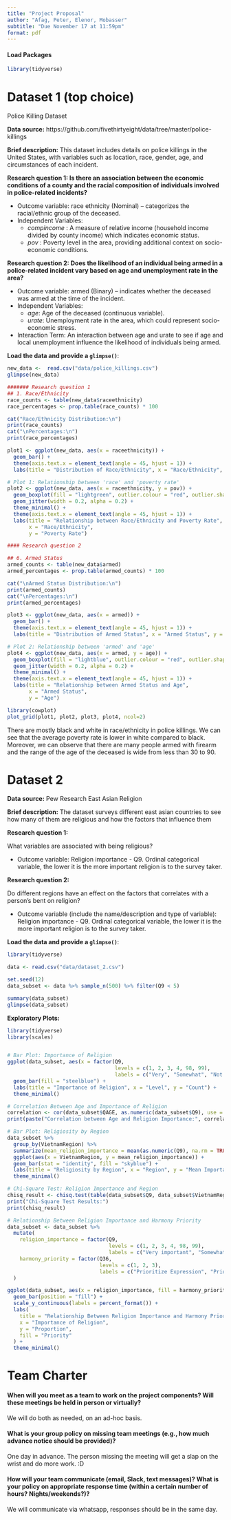 ---
title: "Project Proposal"
author: "Afag, Peter, Elenor, Mobasser"
subtitle: "Due November 17 at 11:59pm"
format: pdf
---

#### Load Packages

```{r load-packages, message = FALSE, warning = FALSE}
library(tidyverse)
```

# Dataset 1 (top choice)

Police Killing Dataset 

**Data source:** https://github.com/fivethirtyeight/data/tree/master/police-killings 

**Brief description:** This dataset includes details on police killings in the United States, with variables such as location, race, gender, age, and circumstances of each incident. 

**Research question 1: Is there an association between the economic conditions of a county and the racial composition of individuals involved in police-related incidents?**

-   Outcome variable: race ethnicity (Nominal) – categorizes the racial/ethnic group of the deceased.
-   Independent Variables:
    -   *compincome* : A measure of relative income (household income divided by county income) which indicates economic status.
    -   *pov* : Poverty level in the area, providing additional context on socio-economic conditions.

**Research question 2: Does the likelihood of an individual being armed in a police-related incident vary based on age and unemployment rate in the area?**

-   Outcome variable: armed (Binary) – indicates whether the deceased was armed at the time of the incident.
-   Independent Variables:
    -   *age*: Age of the deceased (continuous variable).
    -   *urate*: Unemployment rate in the area, which could represent socio-economic stress.
-   Interaction Term: An interaction between age and urate to see if age and local unemployment influence the likelihood of individuals being armed.

**Load the data and provide a `glimpse()`**:
```{r data , warning=FALSE}

new_data <-  read.csv("data/police_killings.csv")
glimpse(new_data)
```



```{r data-1, warning=FALSE}


####### Research question 1
## 1. Race/Ethnicity
race_counts <- table(new_data$raceethnicity)
race_percentages <- prop.table(race_counts) * 100

cat("Race/Ethnicity Distribution:\n")
print(race_counts)
cat("\nPercentages:\n")
print(race_percentages)

plot1 <- ggplot(new_data, aes(x = raceethnicity)) +
  geom_bar() +
  theme(axis.text.x = element_text(angle = 45, hjust = 1)) +
  labs(title = "Distribution of Race/Ethnicity", x = "Race/Ethnicity", y = "Count")

# Plot 1: Relationship between 'race' and 'poverty rate'
plot2 <- ggplot(new_data, aes(x = raceethnicity, y = pov)) +
  geom_boxplot(fill = "lightgreen", outlier.colour = "red", outlier.shape = 1) +
  geom_jitter(width = 0.2, alpha = 0.2) +
  theme_minimal() +
  theme(axis.text.x = element_text(angle = 45, hjust = 1)) +
  labs(title = "Relationship between Race/Ethnicity and Poverty Rate",
       x = "Race/Ethnicity",
       y = "Poverty Rate")

#### Research question 2

## 6. Armed Status
armed_counts <- table(new_data$armed)
armed_percentages <- prop.table(armed_counts) * 100

cat("\nArmed Status Distribution:\n")
print(armed_counts)
cat("\nPercentages:\n")
print(armed_percentages)

plot3 <- ggplot(new_data, aes(x = armed)) +
  geom_bar() +
  theme(axis.text.x = element_text(angle = 45, hjust = 1)) +
  labs(title = "Distribution of Armed Status", x = "Armed Status", y = "Count")

# Plot 2: Relationship between 'armed' and 'age'
plot4 <- ggplot(new_data, aes(x = armed, y = age)) +
  geom_boxplot(fill = "lightblue", outlier.colour = "red", outlier.shape = 1) +
  geom_jitter(width = 0.2, alpha = 0.2) +
  theme_minimal() +
  theme(axis.text.x = element_text(angle = 45, hjust = 1)) +
  labs(title = "Relationship between Armed Status and Age",
       x = "Armed Status",
       y = "Age")

library(cowplot)
plot_grid(plot1, plot2, plot3, plot4, ncol=2)

```

There are mostly black and white in race/ethnicity in police killings. We can see that the average poverty rate is lower in white compared to black. Moreover, we can observe that there are many people armed with firearm and the range of the age of the deceased is wide from less than 30 to 90.

# Dataset 2

**Data source:** Pew Research East Asian Religion

**Brief description:** The dataset surveys different east asian countries to see how many of them are religious and how the factors that influence them

**Research question 1:**

What variables are associated with being religious?

-   Outcome variable: Religion importance - Q9. Ordinal categorical variable, the lower it is the more important religion is to the survey taker. 

**Research question 2:**

Do different regions have an effect on the factors that correlates with a person's bent on religion?

-   Outcome variable (include the name/description and type of variable):
Religion importance - Q9. Ordinal categorical variable, the lower it is the more important religion is to the survey taker. 

**Load the data and provide a `glimpse()`**:

```{r data-1, warning=FALSE}
library(tidyverse)

data <- read.csv("data/dataset_2.csv")

set.seed(12)  
data_subset <- data %>% sample_n(500) %>% filter(Q9 < 5)

summary(data_subset)
glimpse(data_subset)
```

**Exploratory Plots:**

```{r}
library(tidyverse)
library(scales)  


# Bar Plot: Importance of Religion
ggplot(data_subset, aes(x = factor(Q9, 
                                   levels = c(1, 2, 3, 4, 98, 99), 
                                   labels = c("Very", "Somewhat", "Not Very", "Not at all", "Don’t know", "Refused")))) +
  geom_bar(fill = "steelblue") +
  labs(title = "Importance of Religion", x = "Level", y = "Count") +
  theme_minimal()

# Correlation Between Age and Importance of Religion
correlation <- cor(data_subset$QAGE, as.numeric(data_subset$Q9), use = "complete.obs")
print(paste("Correlation between Age and Religion Importance:", correlation))

# Bar Plot: Religiosity by Region
data_subset %>%
  group_by(VietnamRegion) %>%
  summarize(mean_religion_importance = mean(as.numeric(Q9), na.rm = TRUE)) %>%
  ggplot(aes(x = VietnamRegion, y = mean_religion_importance)) +
  geom_bar(stat = "identity", fill = "skyblue") +
  labs(title = "Religiosity by Region", x = "Region", y = "Mean Importance") +
  theme_minimal()

# Chi-Square Test: Religion Importance and Region
chisq_result <- chisq.test(table(data_subset$Q9, data_subset$VietnamRegion))
print("Chi-Square Test Results:")
print(chisq_result)

# Relationship Between Religion Importance and Harmony Priority
data_subset <- data_subset %>%
  mutate(
    religion_importance = factor(Q9, 
                                 levels = c(1, 2, 3, 4, 98, 99), 
                                 labels = c("Very important", "Somewhat important", "Not very important", "Not at all important", "Don’t know", "Refused")),
    harmony_priority = factor(Q36, 
                              levels = c(1, 2, 3), 
                              labels = c("Prioritize Expression", "Prioritize Harmony", "Other/Depends"))
  )

ggplot(data_subset, aes(x = religion_importance, fill = harmony_priority)) +
  geom_bar(position = "fill") +
  scale_y_continuous(labels = percent_format()) +
  labs(
    title = "Relationship Between Religion Importance and Harmony Priority",
    x = "Importance of Religion",
    y = "Proportion",
    fill = "Priority"
  ) +
  theme_minimal()

```

# 

# Team Charter

#### When will you meet as a team to work on the project components? Will these meetings be held in person or virtually?

We will do both as needed, on an ad-hoc basis.

#### What is your group policy on missing team meetings (e.g., how much advance notice should be provided)?

One day in advance. The person missing the meeting will get a slap on the wrist and do more work. :D

#### How will your team communicate (email, Slack, text messages)? What is your policy on appropriate response time (within a certain number of hours? Nights/weekends?)?

We will communicate via whatsapp, responses should be in the same day.

#### 
